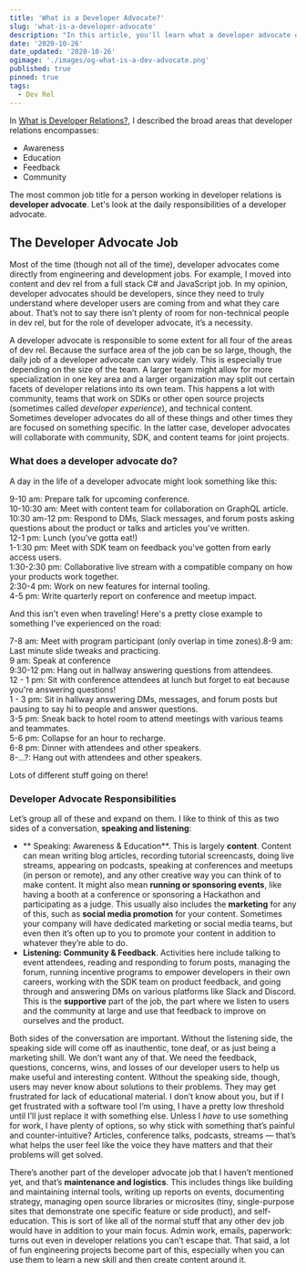 ```yaml
---
title: 'What is a Developer Advocate?'
slug: 'what-is-a-developer-advocate'
description: "In this article, you'll learn what a developer advocate does and what their daily responsibilities are."
date: '2020-10-26'
date_updated: '2020-10-26'
ogimage: './images/og-what-is-a-dev-advocate.png'
published: true
pinned: true
tags:
  - Dev Rel
---
```


In [What is Developer Relations?](/what-is-developer-relations), I described the broad areas that developer relations encompasses:

- Awareness
- Education
- Feedback
- Community

The most common job title for a person working in developer relations is **developer advocate**. Let's look at the daily responsibilities of a developer advocate.

## The Developer Advocate Job

Most of the time (though not all of the time), developer advocates come directly from engineering and development jobs. For example, I moved into content and dev rel from a full stack C# and JavaScript job. In my opinion, developer advocates should be developers, since they need to truly understand where developer users are coming from and what they care about. That’s not to say there isn’t plenty of room for non-technical people in dev rel, but for the role of developer advocate, it’s a necessity.

A developer advocate is responsible to some extent for all four of the areas of dev rel. Because the surface area of the job can be so large, though, the daily job of a developer advocate can vary widely. This is especially true depending on the size of the team. A larger team might allow for more specialization in one key area and a larger organization may split out certain facets of developer relations into its own team. This happens a lot with community, teams that work on SDKs or other open source projects (sometimes called _developer experience_), and technical content. Sometimes developer advocates do all of these things and other times they are focused on something specific. In the latter case, developer advocates will collaborate with community, SDK, and content teams for joint projects.

### What does a developer advocate do?

A day in the life of a developer advocate might look something like this:

9-10 am: Prepare talk for upcoming conference.<br/>
10-10:30 am: Meet with content team for collaboration on GraphQL article.<br/>
10:30 am-12 pm: Respond to DMs, Slack messages, and forum posts asking questions about the product or talks and articles you've written.<br/>
12-1 pm: Lunch (you've gotta eat!)<br/>
1-1:30 pm: Meet with SDK team on feedback you've gotten from early access users.<br/>
1:30-2:30 pm: Collaborative live stream with a compatible company on how your products work together.<br/>
2:30-4 pm: Work on new features for internal tooling.<br/>
4-5 pm: Write quarterly report on conference and meetup impact.<br/>

And this isn't even when traveling! Here's a pretty close example to something I've experienced on the road:

7-8 am: Meet with program participant (only overlap in time zones).8-9 am: Last minute slide tweaks and practicing.<br/>
9 am: Speak at conference<br/>
9:30-12 pm: Hang out in hallway answering questions from attendees.<br/>
12 - 1 pm: Sit with conference attendees at lunch but forget to eat because you're answering questions!<br/>
1 - 3 pm: Sit in hallway answering DMs, messages, and forum posts but pausing to say hi to people and answer questions.<br/>
3-5 pm: Sneak back to hotel room to attend meetings with various teams and teammates.<br/>
5-6 pm: Collapse for an hour to recharge.<br/>
6-8 pm: Dinner with attendees and other speakers.<br/>
8-...?: Hang out with attendees and other speakers.<br/>

Lots of different stuff going on there!

### Developer Advocate Responsibilities

Let’s group all of these and expand on them. I like to think of this as two sides of a conversation, **speaking and listening**:

- ** Speaking: Awareness & Education**. This is largely **content**. Content can mean writing blog articles, recording tutorial screencasts, doing live streams, appearing on podcasts, speaking at conferences and meetups (in person or remote), and any other creative way you can think of to make content. It might also mean **running or sponsoring events**, like having a booth at a conference or sponsoring a Hackathon and participating as a judge. This usually also includes the **marketing** for any of this, such as **social media promotion** for your content. Sometimes your company will have dedicated marketing or social media teams, but even then it’s often up to you to promote your content in addition to whatever they’re able to do.
- **Listening: Community & Feedback**. Activities here include talking to event attendees, reading and responding to forum posts, managing the forum, running incentive programs to empower developers in their own careers, working with the SDK team on product feedback, and going through and answering DMs on various platforms like Slack and Discord. This is the **supportive** part of the job, the part where we listen to users and the community at large and use that feedback to improve on ourselves and the product.

Both sides of the conversation are important. Without the listening side, the speaking side will come off as inauthentic, tone deaf, or as just being a marketing shill. We don’t want any of that. We need the feedback, questions, concerns, wins, and losses of our developer users to help us make useful and interesting content. Without the speaking side, though, users may never know about solutions to their problems. They may get frustrated for lack of educational material. I don’t know about you, but if I get frustrated with a software tool I’m using, I have a pretty low threshold until I’ll just replace it with something else. Unless I _have_ to use something for work, I have plenty of options, so why stick with something that’s painful and counter-intuitive? Articles, conference talks, podcasts, streams — that’s what helps the user feel like the voice they have matters and that their problems will get solved.

There’s another part of the developer advocate job that I haven’t mentioned yet, and that’s **maintenance and logistics**. This includes things like building and maintaining internal tools, writing up reports on events, documenting strategy, managing open source libraries or microsites (tiny, single-purpose sites that demonstrate one specific feature or side product), and self-education. This is sort of like all of the normal stuff that any other dev job would have in addition to your main focus. Admin work, emails, paperwork: turns out even in developer relations you can’t escape that. That said, a lot of fun engineering projects become part of this, especially when you can use them to learn a new skill and then create content around it.
